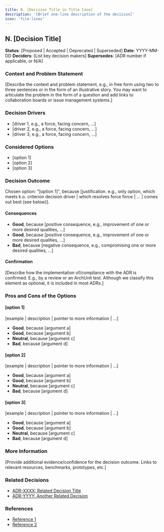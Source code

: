 ```yaml
---
title: N. [Decision Title in Title Case]
description: '[Brief one-line description of the decision]'
icon: 'file-lines'
---
```


## N. [Decision Title]

**Status**: [Proposed | Accepted | Deprecated | Superseded]
**Date**: YYYY-MM-DD
**Deciders**: [List key decision makers]
**Supersedes**: [ADR number if applicable, or N/A]

### Context and Problem Statement

[Describe the context and problem statement, e.g., in free form using two to three sentences or in the form of an illustrative story. You may want to articulate the problem in the form of a question and add links to collaboration boards or issue management systems.]

### Decision Drivers

* [driver 1, e.g., a force, facing concern, ...]
* [driver 2, e.g., a force, facing concern, ...]
* [driver 3, e.g., a force, facing concern, ...]

### Considered Options

* [option 1]
* [option 2]
* [option 3]

### Decision Outcome

Chosen option: "[option 1]", because [justification. e.g., only option, which meets k.o. criterion decision driver | which resolves force force | ... | comes out best (see below)].

#### Consequences

* **Good**, because [positive consequence, e.g., improvement of one or more desired qualities, ...]
* **Good**, because [positive consequence, e.g., improvement of one or more desired qualities, ...]
* **Bad**, because [negative consequence, e.g., compromising one or more desired qualities, ...]

#### Confirmation

[Describe how the implementation of/compliance with the ADR is confirmed. E.g., by a review or an ArchUnit test. Although we classify this element as optional, it is included in most ADRs.]

### Pros and Cons of the Options

#### [option 1]

[example | description | pointer to more information | ...]

* **Good**, because [argument a]
* **Good**, because [argument b]
* **Neutral**, because [argument c]
* **Bad**, because [argument d]

#### [option 2]

[example | description | pointer to more information | ...]

* **Good**, because [argument a]
* **Good**, because [argument b]
* **Neutral**, because [argument c]
* **Bad**, because [argument d]

#### [option 3]

[example | description | pointer to more information | ...]

* **Good**, because [argument a]
* **Good**, because [argument b]
* **Neutral**, because [argument c]
* **Bad**, because [argument d]

### More Information

[Provide additional evidence/confidence for the decision outcome. Links to relevant resources, benchmarks, prototypes, etc.]

### Related Decisions

* [ADR-XXXX: Related Decision Title](/architecture/adr-XXXX)
* [ADR-YYYY: Another Related Decision](/architecture/adr-YYYY)

### References

* [Reference 1](https://example.com)
* [Reference 2](https://example.com)
